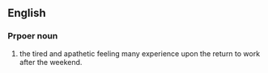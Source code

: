 ==English==
===Prpoer noun===
# the tired and apathetic feeling many experience upon the return to work after the weekend.
